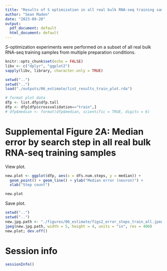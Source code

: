 ```yaml
---
title: "Results of S optimization in all real bulk RNA-seq training samples"
author: "Sean Maden"
date: "2023-09-20"
output:
  pdf_document: default
  html_document: default
---
```


$S$-optimization experiments were performed on a subset of all real bulk RNA-seq training samples from multiple preparation conditions.

```r
knitr::opts_chunk$set(echo = FALSE)
libv <- c("dplyr", "ggplot2")
sapply(libv, library, character.only = TRUE)
```

```r
setwd("..")
setwd("..")
load("./outputs/06_estimate/list_results_train_plot.rda")
```

```r
# format plot data
dfp <- list.dfp$dfp.tall
dfp <- dfp[dfp$crossvalidation=="train",]
# dfp$median <- format(dfp$median, scientific = TRUE, digits = 6)
```

# Supplemental Figure 2A: Median error by search step in all real bulk RNA-seq training samples

View plot.

```r
new.plot <- ggplot(dfp, aes(x = dfs.num.steps, y = median)) +
  geom_point() + geom_line() + ylab("Median error (neuron)") +
  xlab("Step count")

new.plot
```

Save plot.

```r
setwd("..")
setwd("..")
new.jpg.path <- "./figures/06_estimate/figs2_error_steps_train_all.jpeg"
jpeg(new.jpg.path, width = 5, height = 4, units = "in", res = 400)
new.plot; dev.off()
```

# Session info

```r
sessionInfo()
```

